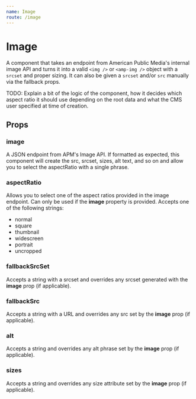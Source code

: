```yaml
---
name: Image 
route: /image
---
```


# Image

A component that takes an endpoint from American Public Media's internal image API and turns it into a valid `<img />` or `<amp-img />` object with a `srcset` and proper sizing. It can also be given a `srcset` and/or `src` manually via the fallback props.

TODO: Explain a bit of the logic of the component, how it decides which aspect ratio it should use depending on the root data and what the CMS user specified at time of creation.

## Props

### image

A JSON endpoint from APM's Image API. If formatted as expected, this component will create the src, srcset, sizes, alt text, and so on and allow you to select the aspectRatio with a single phrase.

### aspectRatio

Allows you to select one of the aspect ratios provided in the image endpoint. Can only be used if the **image** property is provided. Accepts one of the following strings:

* normal
* square
* thumbnail
* widescreen
* portrait
* uncropped

### fallbackSrcSet

Accepts a string with a srcset and overrides any srcset generated with the **image** prop (if applicable). 

### fallbackSrc

Accepts a string with a URL and overrides any src set by the **image** prop (if applicable). 

### alt

Accepts a string and overrides any alt phrase set by the **image** prop (if applicable).

### sizes

Accepts a string and overrides any size attribute set by the **image** prop (if applicable).
